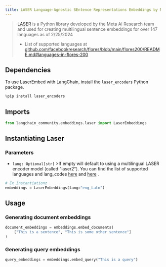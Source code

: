 ```yaml
---
title: LASER Language-Agnostic SEntence Representations Embeddings by Meta AI
---
```


>[LASER](https://github.com/facebookresearch/LASER/) is a Python library developed by the Meta AI Research team and used for creating multilingual sentence embeddings for over 147 languages as of 2/25/2024
>
>- List of supported languages at [github.com/facebookresearch/flores/blob/main/flores200/README.md#languages-in-flores-200](https://github.com/facebookresearch/flores/blob/main/flores200/README.md#languages-in-flores-200)

## Dependencies

To use LaserEmbed with LangChain, install the `laser_encoders` Python package.

```python
%pip install laser_encoders
```

## Imports

```python
from langchain_community.embeddings.laser import LaserEmbeddings
```

## Instantiating Laser

### Parameters

- `lang: Optional[str]`
        >If empty will default
    to using a multilingual LASER encoder model (called "laser2").
    You can find the list of supported languages and lang_codes [here](https://github.com/facebookresearch/flores/blob/main/flores200/README.md#languages-in-flores-200)
    and [here](https://github.com/facebookresearch/LASER/blob/main/laser_encoders/language_list.py)
.

```python
# Ex Instantiationz
embeddings = LaserEmbeddings(lang="eng_Latn")
```

## Usage

### Generating document embeddings

```python
document_embeddings = embeddings.embed_documents(
    ["This is a sentence", "This is some other sentence"]
)
```

### Generating query embeddings

```python
query_embeddings = embeddings.embed_query("This is a query")
```
